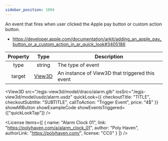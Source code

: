 ```yaml
---
sidebar_position: 1004
---
```



An event that fires when user clicked the Apple pay button or custom action button.
- https://developer.apple.com/documentation/arkit/adding_an_apple_pay_button_or_a_custom_action_in_ar_quick_look#3405186

|Property|Type|Description|
|:---:|:---:|---|
|type|string|The type of event|
|target|[View3D](/docs/api/View3D)|An instance of View3D that triggered this event|

<View3D
  src="/egjs-view3d/model/draco/alarm.glb"
  iosSrc="/egjs-view3d/model/usdz/alarm.usdz"
  quickLook={{ checkoutTitle: "TITLE", checkoutSubtitle: "SUBTITLE", callToAction: "Trigger Event", price: "4$" }}
  showARButton
  showExampleCode
  showEventsTriggered={["quickLookTap"]} />

<License items={[
  {
    name: "Alarm Clock 01",
    link: "https://polyhaven.com/a/alarm_clock_01",
    author: "Poly Haven",
    authorLink: "https://polyhaven.com/",
    license: "CC0"
  }
]} />

